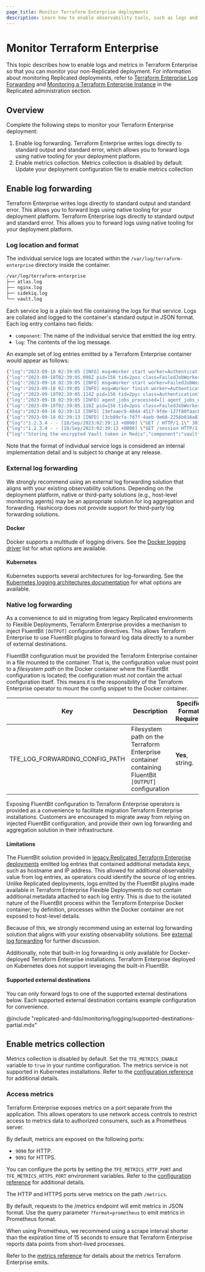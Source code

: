 ```yaml
---
page_title: Monitor Terraform Enterprise deployments
description: Learn how to enable observability tools, such as logs and metrics, so that you can monitor your Terraform Enterprise deployment
---
```


# Monitor Terraform Enterprise

This topic describes how to enable logs and metrics in Terraform Enterprise so that you can monitor your non-Replicated deployment. For information about monitoring Replicated deployments, refer to [Terraform Enterprise Log Forwarding](/terraform/enterprise/deploy/replicated/monitoring/logging) and [Monitoring a Terraform Enterprise Instance](/terraform/enterprise/deploy/replicated/monitoring/monitoring) in the Replicated administration section.

## Overview

Complete the following steps to monitor your Terraform Enterprise deployment:

1. Enable log forwarding. Terraform Enterprise writes logs directly to standard output and standard error, which allows you to forward logs using native tooling for your deployment platform.
1. Enable metrics collection. Metrics collection is disabled by default. Update your deployment configuration file to enable metrics collection

## Enable log forwarding

Terraform Enterprise writes logs directly to standard output and standard error. This allows you to forward logs using native tooling for your deployment platform.
Terraform Enterprise logs directly to standard output and standard error. This
allows you to forward logs using native tooling for your deployment platform.

### Log location and format

The individual service logs are located within the
`/var/log/terraform-enterprise` directory inside the container.

```sh
/var/log/terraform-enterprise
├── atlas.log
├── nginx.log
├── sidekiq.log
└── vault.log
```

Each service log is a plain text file containing the logs for that service. Logs
are collated and logged to the container's standard output in JSON format. Each
log entry contains two fields:

* `component`: The name of the individual service that emitted the log entry.
* `log`: The contents of the log message.

An example set of log entries emitted by a Terraform Enterprise container would appear as follows:

```sh
{"log":"2023-09-18 02:39:05 [INFO] msg=Worker start worker=AuthenticationTokenDeletionWorker","component":"sidekiq"}
{"log":"2023-09-18T02:39:05.098Z pid=156 tid=2pos class=FailedJobWorker jid=1010d28ac591979d9decb61f INFO: start","component":"sidekiq"}
{"log":"2023-09-18 02:39:05 [INFO] msg=Worker start worker=FailedJobWorker","component":"sidekiq"}
{"log":"2023-09-18 02:39:05 [INFO] msg=Worker finish worker=AuthenticationTokenDeletionWorker","component":"sidekiq"}
{"log":"2023-09-18T02:39:05.114Z pid=156 tid=2pyc class=AuthenticationTokenDeletionWorker jid=515e8a727a3e4948e9dbb04a elapsed=0.034 INFO: done","component":"sidekiq"}
{"log":"2023-09-18 02:39:05 [INFO] agent_jobs_processed=[] agent_jobs_errored=[] msg=Worker finish worker=FailedJobWorker","component":"sidekiq"}
{"log":"2023-09-18T02:39:05.118Z pid=156 tid=2pos class=FailedJobWorker jid=1010d28ac591979d9decb61f queue=default elapsed=0.02 INFO: done","component":"sidekiq"}
{"log":"2023-09-18 02:39:13 [INFO] [3efaaec9-48d4-4517-9fde-127f80faacb4] [dd.service=atlas dd.trace_id=1904097642804464614 dd.span_id=0 ddsource=ruby] {\"method\":\"GET\",\"path\":\"/\",\"format\":\"html\",\"status\":301,\"allocations\":493,\"duration\":0.72,\"view\":0.0,\"db\":0.0,\"location\":\"https://tfe.example.com/session\",\"dd\":{\"trace_id\":\"1904097642804464614\",\"span_id\":\"0\",\"env\":\"\",\"service\":\"atlas\",\"version\":\"\"},\"ddsource\":[\"ruby\"],\"uuid\":\"3efaaec9-48d4-4517-9fde-127f80faacb4\",\"remote_ip\":\"1.2.3.4\",\"request_id\":\"3efaaec9-48d4-4517-9fde-127f80faacb4\",\"user_agent\":\"Mozilla/5.0 (X11; Linux x86_64) AppleWebKit/537.36 (KHTML, like Gecko) Chrome/115.0.0.0 Safari/537.36\",\"user\":null,\"auth_source\":null}","component":"atlas"}
{"log":"2023-09-18 02:39:13 [INFO] [3cb89cfa-7d7f-4aeb-9e60-2256b016a839] [dd.service=atlas dd.trace_id=4370203755142829190 dd.span_id=0 ddsource=ruby] {\"method\":\"GET\",\"path\":\"/session\",\"format\":\"html\",\"status\":200,\"allocations\":3895,\"duration\":7.3,\"view\":5.77,\"db\":0.59,\"dd\":{\"trace_id\":\"4370203755142829190\",\"span_id\":\"0\",\"env\":\"\",\"service\":\"atlas\",\"version\":\"\"},\"ddsource\":[\"ruby\"],\"uuid\":\"3cb89cfa-7d7f-4aeb-9e60-2256b016a839\",\"remote_ip\":\"1.2.3.4\",\"request_id\":\"3cb89cfa-7d7f-4aeb-9e60-2256b016a839\",\"user_agent\":\"Mozilla/5.0 (X11; Linux x86_64) AppleWebKit/537.36 (KHTML, like Gecko) Chrome/115.0.0.0 Safari/537.36\",\"user\":null,\"auth_source\":null}","component":"atlas"}
{"log":"1.2.3.4 - - [18/Sep/2023:02:39:13 +0000] \"GET / HTTP/1.1\" 301 117 \"-\" \"Mozilla/5.0 (X11; Linux x86_64) AppleWebKit/537.36 (KHTML, like Gecko) Chrome/115.0.0.0 Safari/537.36\"","component":"nginx"}
{"log":"1.2.3.4 - - [18/Sep/2023:02:39:13 +0000] \"GET /session HTTP/1.1\" 200 1735 \"-\" \"Mozilla/5.0 (X11; Linux x86_64) AppleWebKit/537.36 (KHTML, like Gecko) Chrome/115.0.0.0 Safari/537.36\"","component":"nginx"}
{"log":"Storing the encrypted Vault token in Redis","component":"vault"}
```

Note that the format of individual service logs is considered an internal implementation
detail and is subject to change at any release.

### External log forwarding

We strongly recommend using an external log forwarding solution that aligns with
your existing observability solutions. Depending on the deployment platform,
native or third-party solutions (e.g., host-level monitoring agents) may be an
appropriate solution for log aggregation and forwarding. Hashicorp does not provide
support for third-party log forwarding solutions.

#### Docker

Docker supports a multitude of logging drivers. See the [Docker logging
driver](https://docs.docker.com/config/containers/logging/configure/) list for what
options are available.

#### Kubernetes

Kubernetes supports several architectures for log-forwarding. See the
[Kubernetes logging architectures documentation](https://kubernetes.io/docs/concepts/cluster-administration/logging/#cluster-level-logging-architectures)
for what options are available.

### Native log forwarding

As a convenience to aid in migrating from legacy Replicated environments
to Flexible Deployments, Terraform Enterprise provides a mechanism to inject
FluentBit `[OUTPUT]` configuration directives. This allows Terraform Enterprise
to use FluentBit plugins to forward log data directly to a number of external
destinations.

FluentBit configuration must be provided the Terraform Enterprise container in
a file mounted to the container. That is, the configuration value must point to
a _filesystem path_ on the Docker container where the FluentBit configuration is
located; the configuration must _not_ contain the actual configuration itself.
This means it is the responsibility of the Terraform Enterprise operator to mount the config
snippet to the Docker container.

| **Key**                        | **Description**                                                                                     | **Specific Format Required** |
| ------------------------------ | --------------------------------------------------------------------------------------------------- | ---------------------------- |
| TFE_LOG_FORWARDING_CONFIG_PATH | Filesystem path on the Terraform Enterprise container containing FluentBit `[OUTPUT]` configuration | **Yes**, string.             |

<Note title="Future deprecation">
Exposing FluentBit configuration to Terraform Enterprise operators is provided as a convenience to
facilitate migration Terraform Enterprise installations. Customers are encouraged
to migrate away from relying on injected FluentBit configuration, and provide their
own log forwarding and aggregation solution in their infrastructure.
</Note>

#### Limitations

The FluentBit solution provided in [legacy Replicated Terraform Enterprise deployments](/terraform/enterprise/deploy/replicated/monitoring/logging)
emitted log entries that contained additional metadata keys, such as hostname and
IP address. This allowed for additional observability value from log entries, as
operators could identify the source of log entries. Unlike Replicated deployments,
logs emitted by the FluentBit plugins made available in Terraform Enterprise
Flexible Deployments do not contain additional metadata attached to each log entry.
This is due to the isolated nature of the FluentBit process within the Terraform
Enterprise Docker container; by definition, processes within the Docker container
are not exposed to host-level details.

Because of this, we strongly recommend using an external log forwarding solution
that aligns with your existing observability solutions. See [external log forwarding](#external-log-forwarding)
for further discussion.

Additionally, note that built-in log forwarding is only available for Docker-deployed
Terraform Enterprise installations. Terraform Enterprise deployed on Kubernetes
does not support leveraging the built-in FluentBit.

#### Supported external destinations

You can only forward logs to one of the supported external destinations below.
Each supported external destination contains example configuration for convenience.

@include "replicated-and-fdo/monitoring/logging/supported-destinations-partial.mdx"

## Enable metrics collection

Metrics collection is disabled by default. Set the `TFE_METRICS_ENABLE` variable to `true` in your runtime configuration. The metrics service is not supported in Kubernetes installations. Refer to the [configuration reference](/terraform/enterprise/deploy/reference/configuration) for additional details.

### Access metrics

Terraform Enterprise exposes metrics on a port separate from the application. This allows operators to use network access controls to restrict access to metrics data to authorized consumers, such as a Prometheus server.

By default, metrics are exposed on the following ports:

- `9090` for HTTP.  
- `9091` for HTTPS.

You can configure the ports by setting the `TFE_METRICS_HTTP_PORT` and `TFE_METRICS_HTTPS_PORT` environment variables. Refer to the [configuration reference](/terraform/enterprise/deploy/reference/configuration) for additional details.

The HTTP and HTTPS ports serve metrics on the path `/metrics`.

By default, requests to the /metrics endpoint will emit metrics in JSON format. Use the query parameter `?format=prometheus` to emit metrics in Prometheus format.

When using Prometheus, we recommend using a scrape interval shorter than the expiration time of 15 seconds to ensure that Terraform Enterprise reports data points from short-lived processes.

Refer to the [metrics reference](/terraform/enterprise/deploy/reference/metrics) for details about the metrics Terraform Enterprise emits.
